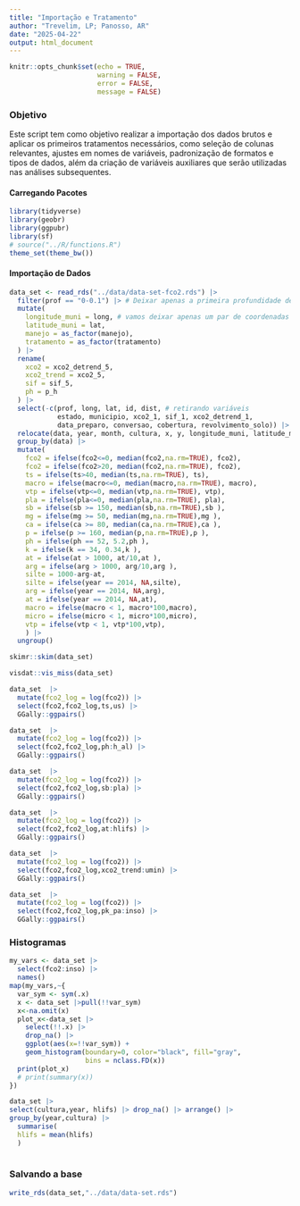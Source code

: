 ```yaml
---
title: "Importação e Tratamento"
author: "Trevelim, LP; Panosso, AR"
date: "2025-04-22"
output: html_document
---
```


```r
knitr::opts_chunk$set(echo = TRUE,
                      warning = FALSE,
                      error = FALSE,
                      message = FALSE)
```

### Objetivo

Este script tem como objetivo realizar a importação dos dados brutos e aplicar os primeiros tratamentos necessários, como seleção de colunas relevantes, ajustes em nomes de variáveis, padronização de formatos e tipos de dados, além da criação de variáveis auxiliares que serão utilizadas nas análises subsequentes.

#### Carregando Pacotes

```r
library(tidyverse)
library(geobr)
library(ggpubr)
library(sf)
# source("../R/functions.R")
theme_set(theme_bw())
```

#### Importação de Dados

```r
data_set <- read_rds("../data/data-set-fco2.rds") |> 
  filter(prof == "0-0.1") |> # Deixar apenas a primeira profundidade de 0-10 cm
  mutate(
    longitude_muni = long, # vamos deixar apenas um par de coordenadas
    latitude_muni = lat,
    manejo = as_factor(manejo),
    tratamento = as_factor(tratamento)
  ) |> 
  rename(
    xco2 = xco2_detrend_5,
    xco2_trend = xco2_5,
    sif = sif_5,
    ph = p_h
  ) |> 
  select(-c(prof, long, lat, id, dist, # retirando variáveis
            estado, municipio, xco2_1, sif_1, xco2_detrend_1,
            data_preparo, conversao, cobertura, revolvimento_solo)) |> 
  relocate(data, year, month, cultura, x, y, longitude_muni, latitude_muni) |> 
  group_by(data) |> 
  mutate(
    fco2 = ifelse(fco2<=0, median(fco2,na.rm=TRUE), fco2),
    fco2 = ifelse(fco2>20, median(fco2,na.rm=TRUE), fco2),
    ts = ifelse(ts>40, median(ts,na.rm=TRUE), ts),
    macro = ifelse(macro<=0, median(macro,na.rm=TRUE), macro),
    vtp = ifelse(vtp<=0, median(vtp,na.rm=TRUE), vtp),
    pla = ifelse(pla<=0, median(pla,na.rm=TRUE), pla),
    sb = ifelse(sb >= 150, median(sb,na.rm=TRUE),sb ),
    mg = ifelse(mg >= 50, median(mg,na.rm=TRUE),mg ),
    ca = ifelse(ca >= 80, median(ca,na.rm=TRUE),ca ),
    p = ifelse(p >= 160, median(p,na.rm=TRUE),p ),
    ph = ifelse(ph == 52, 5.2,ph ),
    k = ifelse(k == 34, 0.34,k ),
    at = ifelse(at > 1000, at/10,at ),
    arg = ifelse(arg > 1000, arg/10,arg ),
    silte = 1000-arg-at,
    silte = ifelse(year == 2014, NA,silte),
    arg = ifelse(year == 2014, NA,arg),
    at = ifelse(year == 2014, NA,at),
    macro = ifelse(macro < 1, macro*100,macro),
    micro = ifelse(micro < 1, micro*100,micro),
    vtp = ifelse(vtp < 1, vtp*100,vtp),
    ) |> 
  ungroup()

skimr::skim(data_set)
```
```r
visdat::vis_miss(data_set)
```
```r
data_set  |> 
  mutate(fco2_log = log(fco2)) |> 
  select(fco2,fco2_log,ts,us) |> 
  GGally::ggpairs()
```

```r
data_set  |> 
  mutate(fco2_log = log(fco2)) |> 
  select(fco2,fco2_log,ph:h_al) |> 
  GGally::ggpairs()
```
```r
data_set  |> 
  mutate(fco2_log = log(fco2)) |> 
  select(fco2,fco2_log,sb:pla) |> 
  GGally::ggpairs()
```

```r
data_set  |> 
  mutate(fco2_log = log(fco2)) |> 
  select(fco2,fco2_log,at:hlifs) |> 
  GGally::ggpairs()
```

```r
data_set  |> 
  mutate(fco2_log = log(fco2)) |> 
  select(fco2,fco2_log,xco2_trend:umin) |> 
  GGally::ggpairs()
```
```r
data_set  |> 
  mutate(fco2_log = log(fco2)) |> 
  select(fco2,fco2_log,pk_pa:inso) |> 
  GGally::ggpairs()
```

### Histogramas
```r
my_vars <- data_set |> 
  select(fco2:inso) |> 
  names()
map(my_vars,~{
  var_sym <- sym(.x)
  x <- data_set |>pull(!!var_sym)
  x<-na.omit(x)
  plot_x<-data_set |>
    select(!!.x) |>
    drop_na() |>
    ggplot(aes(x=!!var_sym)) +
    geom_histogram(boundary=0, color="black", fill="gray",
                   bins = nclass.FD(x))
  print(plot_x)
  # print(summary(x))
})
```



```r
data_set |> 
select(cultura,year, hlifs) |> drop_na() |> arrange() |> 
group_by(year,cultura) |> 
  summarise(
  hlifs = mean(hlifs)
  )
  
```

### Salvando a base
```r
write_rds(data_set,"../data/data-set.rds")
```

